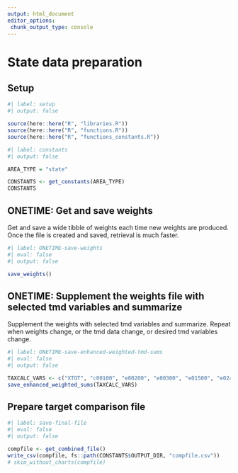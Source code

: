 ```yaml
---
output: html_document
editor_options: 
 chunk_output_type: console
---
```


# State data preparation

## Setup

```r
#| label: setup
#| output: false

source(here::here("R", "libraries.R"))
source(here::here("R", "functions.R"))
source(here::here("R", "functions_constants.R"))

```

```r
#| label: constants
#| output: false

AREA_TYPE = "state"

CONSTANTS <- get_constants(AREA_TYPE)
CONSTANTS

```


## ONETIME: Get and save weights

Get and save a wide tibble of weights each time new weights are produced. Once the file is created and saved, retrieval is much faster.

```r
#| label: ONETIME-save-weights
#| eval: false
#| output: false

save_weights()

```

## ONETIME: Supplement the weights file with selected tmd variables and summarize

Supplement the weights with selected tmd variables and summarize. Repeat when weights change, or the tmd data change, or desired tmd variables change.


```r
#| label: ONETIME-save-enhanced-weighted-tmd-sums
#| eval: false
#| output: false

TAXCALC_VARS <- c("XTOT", "c00100", "e00200", "e00300", "e01500", "e02400", "e26270", "e18400", "e18500", "iitax")
save_enhanced_weighted_sums(TAXCALC_VARS)

```

## Prepare target comparison file

```r
#| label: save-final-file
#| eval: false
#| output: false

compfile <- get_combined_file()
write_csv(compfile, fs::path(CONSTANTS$OUTPUT_DIR, "compfile.csv"))
# skim_without_charts(compfile)

```


